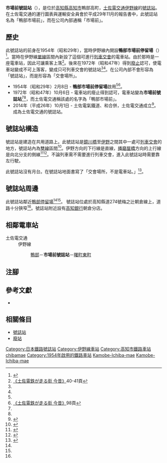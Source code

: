 {{NoteTA|G1=Transport}}
{{Infobox station
|公司色 = #3399cc
|站名 = 市場前號誌站
|圖片 = Shijyo mae-Signal-Sta.jpg
|圖片說明 = 從西邊望向號誌站
|日文原名 = 市場前
|平假名 = いちばまえ
|羅馬拼音 = Ichiba mae
|副站名 = 
|所在地 = {{JPN}}[[高知縣|高知縣]][[高知市|高知市]]鴨部高町
|座標 = {{coord|33|33|7.3|N|133|29|46|E|type:railwaystation_region:JP-24|display=inline,title}}
|車站構造 = [[號誌站|號誌站]]
|月台配置 = 
|啟用年月日 = 1954年（昭和29年）2月8日
|廢站年月日 = 
|乘客人數 = 
|上下車人次 = 
|統計年度 = 
|轉車 = 
|全寬備註 = * 在1972年由「鴨部市場前停留場」變為號誌站
|adjacent = {{Adjacent stations|system=土佐電交通|line=伊野線|left=鴨部|right=曙町東町|note-left=0.1km|note-mid=距離[[播磨屋橋停留場|播磨屋橋]]4.8km|note-right=0.3km}}
|route_map = {{Routemap|inline=no|map=
*↑[[鴨部停留場|鴨部停留場]]
\uSTR
uSTR+l\uABZgr
uSTRg\uSTRf
uSTRl\uABZg+r
\uSTR
*↓[[曙町東町停留場|曙町東町停留場]]
}}}}
'''市場前號誌站'''（{{jpn|j=市場前信号所|hg=いちばまえしんごうじょ|rm=Ichiba mae Shingōsho|f=y}}），是位於[[高知縣|高知縣]][[高知市|高知市]]鴨部高町，[[土佐電交通|土佐電交通]][[伊野線|伊野線]]的[[號誌站|號誌站]]。在土佐電交通的運行圖表與運輸安全員會於平成29年11月的報告書中，此號誌站名為「鴨部市場前」，而在公司內部通稱「市場前」。

== 歷史 ==
此號誌站的前身在1954年（昭和29年），當時伊野線內開設'''鴨部市場前停留場'''（{{jpn|j=鴨部市場前停留場|hg=かもべいちばまえていりゅうじょう}}）<ref name=chizu60>{{Cite book|author=[[今尾惠介|今尾惠介]]（監修） |title={{Translink|ja|日本鉄道旅行地図帳|日本鐵道旅行地圖帳}} |publisher=[[新潮社|新潮社]] |volume=11 中国四国 |year=2009 |isbn=978-4-10-790029-6 |page=60|language=ja}}</ref>。當時在伊野線[[單線鐵路|單線]]區間內新設了這個可進行[[列車交會|列車交會]]的電車站。由於那時是一座電車站，因此可讓乘客上落<ref name=konjaku>[[#konjaku|《土佐電鉄が走る街 今昔》]]40-41頁</ref>。後來在1972年（昭和47年）得到[[廢站|廢止]]認可，使電車站變成不可上落客，變成只可列車交會的號誌站<ref name=chizu60/><ref name=konjaku/>。在公司內部不會形容為「號誌站」，而是形容為「交會場所」。
* 1954年（昭和29年）2月8日 - {{Translink|ja|土佐電気鉄道|土佐電氣鐵道}}'''鴨部市場前停留場'''啟用<ref name=chizu60/><ref name=konjaku2>[[#konjaku|《土佐電鉄が走る街 今昔》]]98頁</ref>。
* 1972年（昭和47年）10月6日 - 電車站的廢止得到認可，電車站變為'''市場前號誌站'''<ref name=chizu60/><ref name=konjaku2/>，而土佐電交通稱該處的名字為「鴨部市場前」。
* 2014年（平成26年）10月1日 - 土佐電氣鐵道、{{Translink|ja|高知県交通|高知縣交通}}和{{Translink|ja|土佐電ドリームサービス|土佐電Dream Service}}合併，土佐電交通成立<ref>{{Cite news |title=とさでん交通：「再出発」 「便利な市民の足に」高知で設立式 新デザインの車両披露 |newspaper=[[毎日新聞|毎日新聞]] |date=2014-10-02 |author=上野宏人 |publisher=毎日新聞社|language=ja}}</ref>。成為土佐電交通的號誌站。

== 號誌站構造 ==
號誌站是建造在共用道路上。此號誌站是[[鏡川橋停留場|鏡川橋]]至[[伊野停留場|伊野]]之間其中一處可[[列車交會|列車交會]]的地方，號誌站內為[[雙線鐵路|雙線]]區間<ref>{{Cite book|author=服部重敬（編著） |title=路面電車新時代 LRTへの軌跡 |year=2006 |publisher={{Translink|ja|山海堂 (出版社)|山海堂 (出版社)|山海堂}} |isbn=4-381-01816-8 |page=294|language=ja}}</ref>。伊野方向的下行線是直線，[[播磨屋橋停留場|播磨屋橋]]方向的上行線是向北分支的側線<ref name=line>{{Cite book|author=川島令三 |authorlink=川島令三 |title=四国・九州ライン 全線・全駅・全配線 |year=2013 |publisher=[[講談社|講談社]] |series=【図説】 日本の鉄道 |isbn=978-4-06-295161-6 |volume=第2巻 四国西部エリア |page=42|language=ja}}</ref><ref name=jijo>{{Cite book|author=川島令三 |title={{Translink|ja|全国鉄道事情大研究|全國鐵道事情大研究}} |year=2007 |publisher={{Translink|ja|草思社}} |isbn=978-4-7942-1615-1 |volume=四国篇 |page=291|language=ja}}</ref>。不論列車需不需要進行列車交會，進入此號誌站時需要靠左行駛。

此號誌站沒有月台。在號誌站地面書寫了「交會場所，不是電車站。」<ref>{{Cite web |url=http://rail.hobidas.com/blog/natori/archives/2014/09/post_499.html |title=生まれ変わる土佐電気鉄道を訪ねて。（下） |accessdate=2017-06-06 |author=名取紀之 |authorlink=名取紀之 |date=2014-09-02 |work=編集長敬白 |publisher=鉄道ホビダス |language=ja |archive-date=2018-10-26 |archive-url=https://web.archive.org/web/20181026104142/http://rail.hobidas.com/blog/natori/archives/2014/09/post_499.html |dead-url=yes }}</ref>。

== 號誌站周邊 ==
此號誌站鄰近[[鴨部停留場|鴨部停留場]]<ref name=konjaku/><ref name=jijo/>。 號誌站位處於高知縣道274號梅之辻朝倉線上，道路十分狹窄<ref name=konjaku/>。號誌站附近設有[[高知銀行|高知銀行]]朝倉分店。

== 相鄰電車站 ==
; 土佐電交通
: 伊野線
:: [[鴨部停留場|鴨部]]－'''市場前號誌站'''－[[曙町東町停留場|曙町東町]]
== 注腳 ==
{{Reflist}}
== 參考文獻 ==
* {{Cite book|author=土佐電鉄の電車とまちを愛する会 |title=土佐電鉄が走る街 今昔 |year=2006 |publisher=[[JTB出版|JTB出版]] |series=JTB Can Books |isbn=4-533-06411-6|language=ja |ref=konjaku}}
== 相關條目 ==
* [[號誌站|號誌站]]
* [[廢站|廢站]]
{{伊野線}}
{{DEFAULTSORT:Ichiba-mae}}
[[Category:日本鐵路號誌站|Category:日本鐵路號誌站]]
[[Category:伊野線車站|Category:伊野線車站]]
[[Category:高知市鐵路車站|Category:高知市鐵路車站]]
[[Category:日本鐵路車站_I|chibamae]]
[[Category:1954年啟用的鐵路車站|Category:1954年啟用的鐵路車站]]
[[Category:1972年關閉的鐵路車站|Kamobe-Ichiba-mae]]
[[Category:高知縣廢站|Kamobe-Ichiba-mae]]